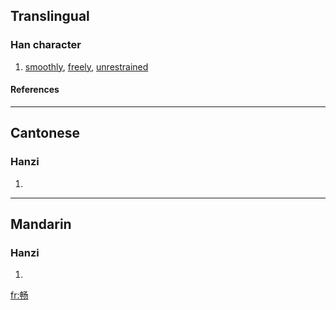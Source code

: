 {{see|暢}}

==Translingual==
===Han character===
{{Han char|rn=102|rad=田|as=03|sn=8|four=|canj=中中弓尸竹 (LLNSH)}}
# [[smoothly]], [[freely]], [[unrestrained]]
====References====
{{Han ref|kx=0760.031|hdz=42531.030|uh=7545|ud=30021}}

----
==Cantonese==
===Hanzi===
{{yue-hanzi|jyut=|y=cheung3}}
# {{defn|Cantonese}}

----
==Mandarin==
===Hanzi===
{{cmn-hanzi|tra=暢|pin=[[chàng]] (chang4)|wg=ch'ang<sup>4</sup>}}
# {{defn|Mandarin}}

[[fr:畅]]